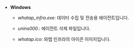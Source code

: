 * **Windows**

  * *whatap_infra.exe*: 데이터 수집 및 전송용 에이전트입니다.

  * *unins000.*: 에이전트 삭제 파일입니다. 

  * *whatap.ico*: 와탭 인프라의 아이콘 이미지입니다.  